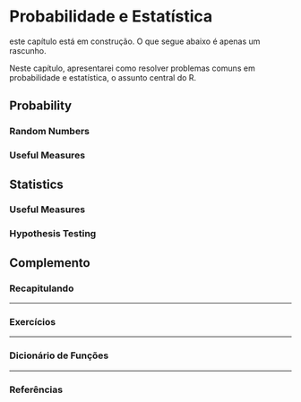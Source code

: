 # Probabilidade e Estatística {#stats-prob}

:::{.warn}
este capítulo está em construção. O que segue abaixo é apenas um rascunho.
:::

Neste capítulo, apresentarei como resolver problemas comuns em probabilidade e estatística, o assunto central do R.


## Probability

### Random Numbers

### Useful Measures



## Statistics

### Useful Measures

### Hypothesis Testing



<div class="double-hrule"></div>

## Complemento {.unlisted .unnumbered}

### Recapitulando {-}


---

### Exercícios {-}


---

### Dicionário de Funções {-}


---

### Referências {-}


